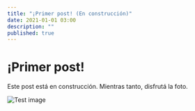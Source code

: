 ```yaml
---
title: "¡Primer post! (En construcción)"
date: 2021-01-01 03:00
description: ""
published: true
---
```


# ¡Primer post!

Este post está en construcción. Mientras tanto, disfrutá la foto.

![Test image](./image.jpg)